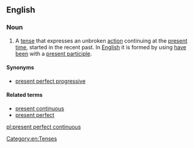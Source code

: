==English==
{{wikipedia|present perfect progressive}}
===Noun===
{{en-noun|head=[[present]] [[perfect]] [[continuous]]|-}}
{{examples-right|sense=grammar|examples=I '''have been working''' in this bank all my life.}}
# {{grammar}} A [[tense]] that expresses an unbroken [[action]] continuing at the [[present]] [[time]], started in the recent past. In [[English]] it is formed by using [[have]] [[been]] with a [[present participle]].

====Synonyms====
*[[present perfect progressive]]

====Related terms====
*[[present continuous]]
*[[present perfect]]

[[Category:en:Tenses]]

[[pl:present perfect continuous]]
